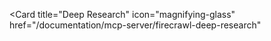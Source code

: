 <Card
  title="Deep Research"
  icon="magnifying-glass"
  href="/documentation/mcp-server/firecrawl-deep-research"
></Card> 